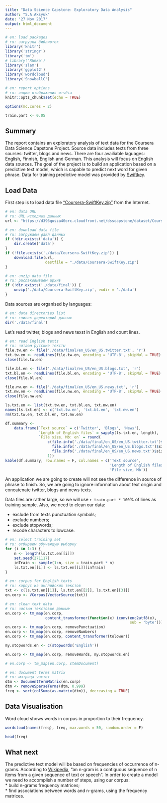 ```yaml
---
title: "Data Science Capstone: Exploratory Data Analysis"
author: "S.A.Aksyuk"
date: '27 Nov 2017'
output: html_document
---
```


```r

# en: load packages
# ru: загрузка библиотек
library('knitr')
library('stringr')
library('tm')
# library('RWeka')
library('slam')
library('ggplot2')
library('wordcloud')
library('SnowballC')

# en: report options
# ru: опции отображения отчёта
knitr::opts_chunk$set(echo = TRUE)

options(mc.cores = 2)

train.part <- 0.05

```

## Summary

The report contains an exploratory analysis of text data for the Coursera Data Science Capstone Project. Source data includes texts from three sourses: twitter, blogs and news. There are four availiable laguages: English, Finnish, English and German. This analysis will focus on English data sources. The goal of the project is to build an application based on a predictive text model, which is capable to predict next word for given phrase. Data for training predictive model was provided by [Swiftkey](https://swiftkey.com/).   

## Load Data

First step is to load data file ["Coursera-SwiftKey.zip"](https://d396qusza40orc.cloudfront.net/dsscapstone/dataset/Coursera-SwiftKey.zip) from the Internet.   

```r
# en: data URL
# ru: URL исходных данных
url <- "https://d396qusza40orc.cloudfront.net/dsscapstone/dataset/Coursera-SwiftKey.zip"

# en: download data file
# ru: загружаем файл данных
if (!dir.exists('data')) {
    dir.create('data')
}
if (!file.exists('./data/Coursera-SwiftKey.zip')) { 
    download.file(url, 
                  destfile = "./data/Coursera-SwiftKey.zip") 
}

# en: unzip data file
# ru: распаковываем архив
if (!dir.exists('./data/final')) {
    unzip('./data/Coursera-SwiftKey.zip', exdir = './data')
}

```

Data sources are organised by languages:  

```r
# en: data directories list
# ru: список директорий данных
dir('./data/final')
```

Let's read twitter, blogs and news texst in English and count lines.   

```r

# en: read English texts
# ru: читаем русские тексты
file.tw.en <- file('./data/final/en_US/en_US.twitter.txt', 'r') 
txt.tw.en <- readLines(file.tw.en, encoding = 'UTF-8', skipNul = TRUE)
close(file.tw.en)

file.bl.en <- file('./data/final/en_US/en_US.blogs.txt', 'r') 
txt.bl.en <- readLines(file.bl.en, encoding = 'UTF-8', skipNul = TRUE)
close(file.bl.en)

file.nw.en <- file('./data/final/en_US/en_US.news.txt', 'r') 
txt.nw.en <- readLines(file.nw.en, encoding = 'UTF-8', skipNul = TRUE)
close(file.nw.en)

ls.txt.en <- list(txt.tw.en, txt.bl.en, txt.nw.en)
names(ls.txt.en) <- c('txt.tw.en', 'txt.bl.en', 'txt.nw.en')
rm(txt.tw.en, txt.bl.en, txt.nw.en)

```

```r
df.summary <- 
    data.frame(`Text source` = c('Twitter', 'Blogs', 'News'),
               `Length of English files` = sapply(ls.txt.en, length),
               `File size, Mb: en` = round(
                   c(file.info('./data/final/en_US/en_US.twitter.txt')$size,
                     file.info('./data/final/en_US/en_US.blogs.txt')$size,
                     file.info('./data/final/en_US/en_US.news.txt')$size) / (1024 ^ 2),
                   1))
kable(df.summary, row.names = F, col.names = c('Text source',
                                               'Length of English files',
                                               'File size, Mb'))

```

An application we are going to create will not see the difference in source of phrase to finish. So, we are going to ignore information about text origin and concatenate twitter, blogs and news texts.   

Data files are rather large, so we will use `r train.part * 100`% of lines as training sample. Also, we need to clean our data:   

 * exclude from texts punctuation symbols;     
 * exclude numbers;    
 * exclude stopwords;    
 * recode characters to lowcase.     

```r

# en: select training set
# ru: отбираем обучающую выборку
for (i in 1:3) {
    n <- length(ls.txt.en[[i]])
    set.seed(271117)
    inTrain <- sample(1:n, size = train.part * n)
    ls.txt.en[[i]] <- ls.txt.en[[i]][inTrain]
}

```

```r

# en: corpus for English texts
# ru: корпус из английских текстов
txt <- c(ls.txt.en[[1]], ls.txt.en[[2]], ls.txt.en[[3]])
en.corp <- VCorpus(VectorSource(txt))

# en: clean text data
# ru: чистим текстовые данные
en.corp <- tm_map(en.corp, 
                  content_transformer(function(x) iconv(enc2utf8(x), 
                                                        sub = 'byte')))
en.corp <- tm_map(en.corp, removePunctuation)
en.corp <- tm_map(en.corp, removeNumbers)
en.corp <- tm_map(en.corp, content_transformer(tolower))

my.stopwords.en <- c(stopwords('English'))

en.corp <- tm_map(en.corp, removeWords, my.stopwords.en)

```

```r

# en.corp <- tm_map(en.corp, stemDocument)

# en: document terms matrix
# ru: матрица частот
dtm <- DocumentTermMatrix(en.corp)
dtm <- removeSparseTerms(dtm, 0.999)
freq <- sort(colSums(as.matrix(dtm)), decreasing = TRUE)

```

## Data Visualisation

Word cloud shows words in corpus in proportion to their frequency.    

```r

wordcloud(names(freq), freq, max.words = 50, random.order = F)

head(freq)

```


## What next   

The predictive text model will be based on frequencies of occurrence of n-grams. According to [Wikipedia](https://en.wikipedia.org/wiki/N-gram), "an n-gram is a contiguous sequence of n items from a given sequence of text or speech". In order to create a model we need to accomplish a number of steps, using our corpus:     
 * build n-grams frequency matrices;  
 * find associations between words and n-grams, using the frequency matrices.  


